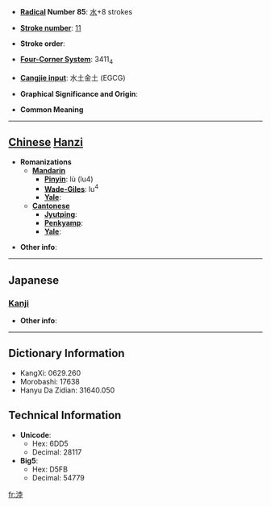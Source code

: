 * '''[[Wiktionary:Chinese radical index| Radical]] Number 85''': [[Wiktionary:Chinese radical index 水|水]]+8 strokes

* '''[[Wiktionary:Chinese total strokes index|Stroke number]]''': [[Wiktionary:Chinese total strokes index 11|11]]

* '''Stroke order''': 

* '''[[Wiktionary:Chinese four corner index|Four-Corner System]]''': 3411<sub>4</sub>

* '''[[Wiktionary:Chinese Cangjie index|Cangjie input]]''': 水土金土 (EGCG)

* '''Graphical Significance and Origin''': 

* '''Common Meaning'''

----

== [[Chinese]] [[Hanzi]] ==

* '''Romanizations'''
** '''[[Mandarin]]'''
*** '''[[Pinyin]]''': lù (lu4)
*** '''[[Wade-Giles]]''': lu<sup>4</sup>
*** '''[[Yale]]''': 
** '''[[Cantonese]]'''
*** '''[[Jyutping]]''':
*** '''[[Penkyamp]]''': 
*** '''[[Yale]]''': 

* '''Other info''': 

----

==Japanese==
===[[Kanji]]===
{{kanji|on readings=[[りく]] (riku), [[ろく]] (roku)|kun readings=}}

* '''Other info''':  

----

== Dictionary Information ==

* KangXi: 0629.260
* Morobashi: 17638
* Hanyu Da Zidian: 31640.050

== Technical Information ==

* '''Unicode''':
** Hex: 6DD5
** Decimal: 28117
* '''Big5''':
** Hex: D5FB
** Decimal: 54779

[[fr:淕]]